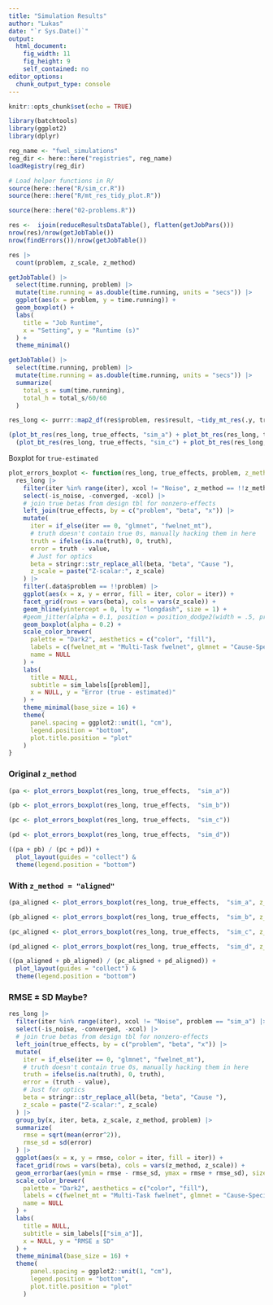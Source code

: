 ```yaml
---
title: "Simulation Results"
author: "Lukas"
date: "`r Sys.Date()`"
output: 
  html_document: 
    fig_width: 11
    fig_height: 9
    self_contained: no
editor_options: 
  chunk_output_type: console
---
```


```r
knitr::opts_chunk$set(echo = TRUE)

library(batchtools)
library(ggplot2)
library(dplyr)

reg_name <- "fwel_simulations"
reg_dir <- here::here("registries", reg_name)
loadRegistry(reg_dir)

# Load helper functions in R/
source(here::here("R/sim_cr.R"))
source(here::here("R/mt_res_tidy_plot.R"))

source(here::here("02-problems.R"))
```

```r
res <-  ijoin(reduceResultsDataTable(), flatten(getJobPars()))
nrow(res)/nrow(getJobTable())
nrow(findErrors())/nrow(getJobTable())

res |>
  count(problem, z_scale, z_method)
```


```r
getJobTable() |>
  select(time.running, problem) |>
  mutate(time.running = as.double(time.running, units = "secs")) |>
  ggplot(aes(x = problem, y = time.running)) +
  geom_boxplot() +
  labs(
    title = "Job Runtime",
    x = "Setting", y = "Runtime (s)"
  ) +
  theme_minimal()

getJobTable() |>
  select(time.running, problem) |>
  mutate(time.running = as.double(time.running, units = "secs")) |>
  summarize(
    total_s = sum(time.running),
    total_h = total_s/60/60
  )
```

```r
res_long <- purrr::map2_df(res$problem, res$result, ~tidy_mt_res(.y, true_effects, problem = .x))

```

```r
(plot_bt_res(res_long, true_effects, "sim_a") + plot_bt_res(res_long, true_effects, "sim_b")) /
  (plot_bt_res(res_long, true_effects, "sim_c") + plot_bt_res(res_long, true_effects, "sim_d"))
```


Boxplot for `true-estimated`

```r
plot_errors_boxplot <- function(res_long, true_effects, problem, z_method = "original") {
  res_long |>
    filter(iter %in% range(iter), xcol != "Noise", z_method == !!z_method) |>
    select(-is_noise, -converged, -xcol) |>
    # join true betas from design tbl for nonzero-effects
    left_join(true_effects, by = c("problem", "beta", "x")) |>
    mutate(
      iter = if_else(iter == 0, "glmnet", "fwelnet_mt"),
      # truth doesn't contain true 0s, manually hacking them in here
      truth = ifelse(is.na(truth), 0, truth),
      error = truth - value,
      # Just for optics
      beta = stringr::str_replace_all(beta, "beta", "Cause "),
      z_scale = paste("Z-scalar:", z_scale)
    ) |>
    filter(.data$problem == !!problem) |> 
    ggplot(aes(x = x, y = error, fill = iter, color = iter)) +
    facet_grid(rows = vars(beta), cols = vars(z_scale)) +
    geom_hline(yintercept = 0, lty = "longdash", size = 1) +
    #geom_jitter(alpha = 0.1, position = position_dodge2(width = .5, preserve = "single")) +
    geom_boxplot(alpha = 0.2) +
    scale_color_brewer(
      palette = "Dark2", aesthetics = c("color", "fill"), 
      labels = c(fwelnet_mt = "Multi-Task fwelnet", glmnet = "Cause-Specific glmnet"),
      name = NULL
    ) +
    labs(
      title = NULL,
      subtitle = sim_labels[[problem]],
      x = NULL, y = "Error (true - estimated)"
    ) +
    theme_minimal(base_size = 16) +
    theme(
      panel.spacing = ggplot2::unit(1, "cm"),
      legend.position = "bottom",
      plot.title.position = "plot"
    )
}
```

### Original `z_method`

```r
(pa <- plot_errors_boxplot(res_long, true_effects,  "sim_a"))
```

```r
(pb <- plot_errors_boxplot(res_long, true_effects,  "sim_b"))
```

```r
(pc <- plot_errors_boxplot(res_long, true_effects,  "sim_c"))
```

```r
(pd <- plot_errors_boxplot(res_long, true_effects,  "sim_d"))
```

```r
((pa + pb) / (pc + pd)) + 
  plot_layout(guides = "collect") & 
  theme(legend.position = "bottom")
```

### With `z_method = "aligned"`

```r
(pa_aligned <- plot_errors_boxplot(res_long, true_effects,  "sim_a", z_method = "aligned"))
```

```r
(pb_aligned <- plot_errors_boxplot(res_long, true_effects,  "sim_b", z_method = "aligned"))
```

```r
(pc_aligned <- plot_errors_boxplot(res_long, true_effects,  "sim_c", z_method = "aligned"))
```

```r
(pd_aligned <- plot_errors_boxplot(res_long, true_effects,  "sim_d", z_method = "aligned"))
```

```r
((pa_aligned + pb_aligned) / (pc_aligned + pd_aligned)) + 
  plot_layout(guides = "collect") & 
  theme(legend.position = "bottom")
```

### RMSE ± SD Maybe?

```r
res_long |>
  filter(iter %in% range(iter), xcol != "Noise", problem == "sim_a") |>
  select(-is_noise, -converged, -xcol) |>
  # join true betas from design tbl for nonzero-effects
  left_join(true_effects, by = c("problem", "beta", "x")) |>
  mutate(
    iter = if_else(iter == 0, "glmnet", "fwelnet_mt"),
    # truth doesn't contain true 0s, manually hacking them in here
    truth = ifelse(is.na(truth), 0, truth),
    error = (truth - value),
    # Just for optics
    beta = stringr::str_replace_all(beta, "beta", "Cause "),
    z_scale = paste("Z-scalar:", z_scale)
  ) |>
  group_by(x, iter, beta, z_scale, z_method, problem) |>
  summarize(
    rmse = sqrt(mean(error^2)),
    rmse_sd = sd(error)
  ) |>
  ggplot(aes(x = x, y = rmse, color = iter, fill = iter)) +
  facet_grid(rows = vars(beta), cols = vars(z_method, z_scale)) +
  geom_errorbar(aes(ymin = rmse - rmse_sd, ymax = rmse + rmse_sd), size = 2, position = "dodge2") +
  scale_color_brewer(
    palette = "Dark2", aesthetics = c("color", "fill"), 
    labels = c(fwelnet_mt = "Multi-Task fwelnet", glmnet = "Cause-Specific glmnet"),
    name = NULL
  ) +
  labs(
    title = NULL,
    subtitle = sim_labels[["sim_a"]],
    x = NULL, y = "RMSE ± SD"
  ) +
  theme_minimal(base_size = 16) +
  theme(
      panel.spacing = ggplot2::unit(1, "cm"),
      legend.position = "bottom",
      plot.title.position = "plot"
    )
```

